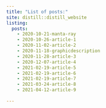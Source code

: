 ```yaml
---
title: "List of posts:"
site: distill::distill_website
listing: 
  posts:
    - 2020-10-21-manta-ray
    - 2020-10-26-article-1
    - 2020-11-02-article-2
    - 2020-11-18-graphicdescription
    - 2020-11-28-article-3
    - 2020-12-07-article-4
    - 2021-02-19-article-5
    - 2021-02-19-article-6
    - 2021-02-19-article-7
    - 2021-03-24-article-8
    - 2021-04-12-article-9
    
---
```


